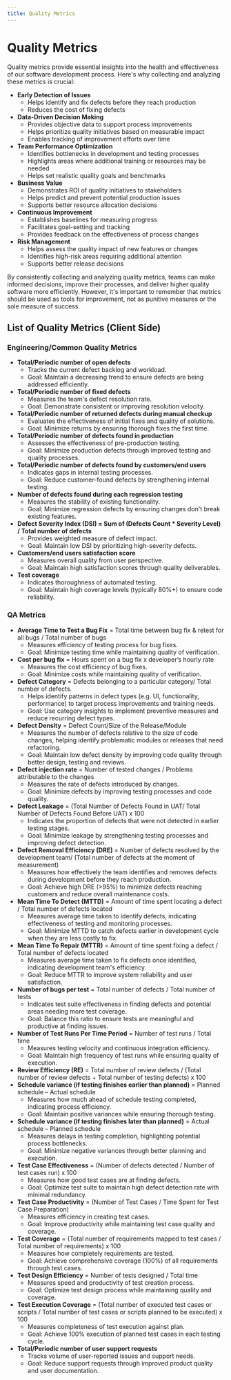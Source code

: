 ```yaml
---
title: Quality Metrics
---
```


# Quality Metrics

Quality metrics provide essential insights into the health and effectiveness of our software development process. 
Here's why collecting and analyzing these metrics is crucial:

- **Early Detection of Issues**
  - Helps identify and fix defects before they reach production
  - Reduces the cost of fixing defects
- **Data-Driven Decision Making**
  - Provides objective data to support process improvements
  - Helps prioritize quality initiatives based on measurable impact
  - Enables tracking of improvement efforts over time
- **Team Performance Optimization**
  - Identifies bottlenecks in development and testing processes
  - Highlights areas where additional training or resources may be needed
  - Helps set realistic quality goals and benchmarks
- **Business Value**
  - Demonstrates ROI of quality initiatives to stakeholders
  - Helps predict and prevent potential production issues
  - Supports better resource allocation decisions
- **Continuous Improvement**
  - Establishes baselines for measuring progress
  - Facilitates goal-setting and tracking
  - Provides feedback on the effectiveness of process changes
- **Risk Management**
  - Helps assess the quality impact of new features or changes
  - Identifies high-risk areas requiring additional attention
  - Supports better release decisions

By consistently collecting and analyzing quality metrics, teams can make informed decisions, 
improve their processes, and deliver higher quality software more efficiently. However, it's important to 
remember that metrics should be used as tools for improvement, not as punitive measures or the sole measure of success.

## List of Quality Metrics (Client Side)

### Engineering/Common Quality Metrics
- **Total/Periodic number of open defects**
  - Tracks the current defect backlog and workload.
  - Goal: Maintain a decreasing trend to ensure defects are being addressed efficiently.
- **Total/Periodic number of fixed defects**
  - Measures the team's defect resolution rate.
  - Goal: Demonstrate consistent or improving resolution velocity.
- **Total/Periodic number of returned defects during manual checkup**
  - Evaluates the effectiveness of initial fixes and quality of solutions.
  - Goal: Minimize returns by ensuring thorough fixes the first time.
- **Total/Periodic number of defects found in production**
  - Assesses the effectiveness of pre-production testing.
  - Goal: Minimize production defects through improved testing and quality processes.
- **Total/Periodic number of defects found by customers/end users**
  - Indicates gaps in internal testing processes.
  - Goal: Reduce customer-found defects by strengthening internal testing.
- **Number of defects found during each regression testing**
  - Measures the stability of existing functionality.
  - Goal: Minimize regression defects by ensuring changes don't break existing features.
- **Defect Severity Index (DSI) = Sum of (Defects Count * Severity Level) / Total number of defects** 
  - Provides weighted measure of defect impact.
  - Goal: Maintain low DSI by prioritizing high-severity defects.
- **Customers/end users satisfaction score**
  - Measures overall quality from user perspective.
  - Goal: Maintain high satisfaction scores through quality deliverables.
- **Test coverage**
  - Indicates thoroughness of automated testing.
  - Goal: Maintain high coverage levels (typically 80%+) to ensure code reliability.

### QA Metrics
- **Average Time to Test a Bug Fix** = Total time between bug fix & retest for all bugs / Total number of bugs
  - Measures efficiency of testing process for bug fixes.
  - Goal: Minimize testing time while maintaining quality of verification.
- **Cost per bug fix** = Hours spent on a bug fix x developer’s hourly rate
  - Measures the cost efficiency of bug fixes.
  - Goal: Minimize costs while maintaining quality of verification.
- **Defect Category** = Defects belonging to a particular category/ Total number of defects.
  - Helps identify patterns in defect types (e.g. UI, functionality, performance) to target process improvements and training needs.
  - Goal: Use category insights to implement preventive measures and reduce recurring defect types.
- **Defect Density** = Defect Count/Size of the Release/Module
  - Measures the number of defects relative to the size of code changes, helping identify problematic modules or releases that need refactoring.
  - Goal: Maintain low defect density by improving code quality through better design, testing and reviews.
- **Defect injection rate** = Number of tested changes / Problems attributable to the changes
  - Measures the rate of defects introduced by changes.
  - Goal: Minimize defects by improving testing processes and code quality.
- **Defect Leakage** = (Total Number of Defects Found in UAT/ Total Number of Defects Found Before UAT) x 100
  - Indicates the proportion of defects that were not detected in earlier testing stages.
  - Goal: Minimize leakage by strengthening testing processes and improving defect detection.
- **Defect Removal Efficiency (DRE)** = Number of defects resolved by the development team/ (Total number of defects at the moment of measurement)
  - Measures how effectively the team identifies and removes defects during development before they reach production.
  - Goal: Achieve high DRE (>95%) to minimize defects reaching customers and reduce overall maintenance costs.
- **Mean Time To Detect (MTTD)** = Amount of time spent locating a defect / Total number of defects located
  - Measures average time taken to identify defects, indicating effectiveness of testing and monitoring processes.
  - Goal: Minimize MTTD to catch defects earlier in development cycle when they are less costly to fix.
- **Mean Time To Repair (MTTR)** = Amount of time spent fixing a defect / Total number of defects located
  - Measures average time taken to fix defects once identified, indicating development team's efficiency.
  - Goal: Reduce MTTR to improve system reliability and user satisfaction.
- **Number of bugs per test** = Total number of defects / Total number of tests
  - Indicates test suite effectiveness in finding defects and potential areas needing more test coverage.
  - Goal: Balance this ratio to ensure tests are meaningful and productive at finding issues.
- **Number of Test Runs Per Time Period** = Number of test runs / Total time
  - Measures testing velocity and continuous integration efficiency.
  - Goal: Maintain high frequency of test runs while ensuring quality of execution.
- **Review Efficiency (RE)** = Total number of review defects / (Total number of review defects + Total number of testing defects) x 100
- **Schedule variance (if testing finishes earlier than planned)** = Planned schedule – Actual schedule
  - Measures how much ahead of schedule testing completed, indicating process efficiency.
  - Goal: Maintain positive variances while ensuring thorough testing.
- **Schedule variance (if testing finishes later than planned)** = Actual schedule – Planned schedule
  - Measures delays in testing completion, highlighting potential process bottlenecks.
  - Goal: Minimize negative variances through better planning and execution.
- **Test Case Effectiveness** = (Number of defects detected / Number of test cases run) x 100
  - Measures how good test cases are at finding defects.
  - Goal: Optimize test suite to maintain high defect detection rate with minimal redundancy.
- **Test Case Productivity** = (Number of Test Cases / Time Spent for Test Case Preparation)
  - Measures efficiency in creating test cases.
  - Goal: Improve productivity while maintaining test case quality and coverage.
- **Test Coverage** = (Total number of requirements mapped to test cases / Total number of requirements) x 100
  - Measures how completely requirements are tested.
  - Goal: Achieve comprehensive coverage (100%) of all requirements through test cases.
- **Test Design Efficiency** = Number of tests designed / Total time
  - Measures speed and productivity of test creation process.
  - Goal: Optimize test design process while maintaining quality and coverage.
- **Test Execution Coverage** = (Total number of executed test cases or scripts / Total number of test cases or scripts planned to be executed) x 100
  - Measures completeness of test execution against plan.
  - Goal: Achieve 100% execution of planned test cases in each testing cycle.
- **Total/Periodic number of user support requests**
  - Tracks volume of user-reported issues and support needs.
  - Goal: Reduce support requests through improved product quality and user documentation.